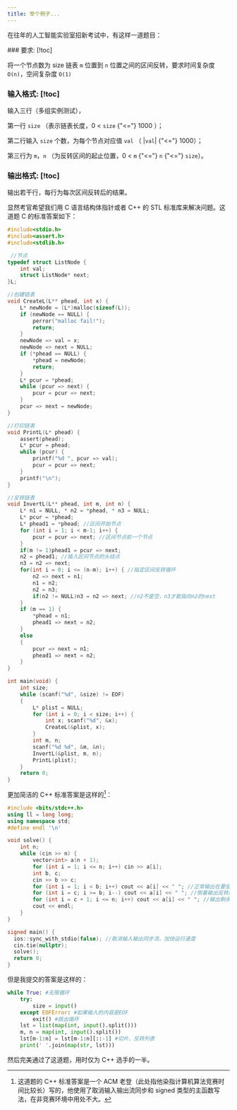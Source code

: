 ```yaml
---
title: 举个例子...
---
```


在往年的人工智能实验室招新考试中，有这样一道题目：

<Callout type='info' title='题目'>
### 要求: [!toc]

将一个节点数为 size 链表 `m` 位置到 `n` 位置之间的区间反转，要求时间复杂度 `O(n)`，空间复杂度 `O(1)`

### 输入格式: [!toc]

输入三行（多组实例测试），

第一行 `size` （表示链表长度，0 < `size` {"<="} 1000 ）；

第二行输入 `size` 个数，为每个节点对应值 `val` （ |`val`| {"<="} 1000）；

第三行为 `m`，`n` （为反转区间的起止位置，0 < `m` {"<="} `n` {"<="} `size`）。

### 输出格式: [!toc]

输出若干行，每行为每次区间反转后的结果。

</Callout>

显然考官希望我们用 C 语言结构体指针或者 C++ 的 STL 标准库来解决问题。这道题 C 的标准答案如下：

```c lineNumbers title="example.c"
#include<stdio.h>
#include<assert.h>
#include<stdlib.h>

 //节点
typedef struct ListNode {
    int val;
    struct ListNode* next;
}L;

//创建链表
void CreateL(L** phead, int x) {
    L* newNode = (L*)malloc(sizeof(L));
    if (newNode == NULL) {
        perror("malloc fail!");
        return;
    }
    newNode => val = x;
    newNode => next = NULL;
    if (*phead == NULL) {
        *phead = newNode;
        return;
    }
    L* pcur = *phead;
    while (pcur => next) {
        pcur = pcur => next;
    }
    pcur => next = newNode;
}

//打印链表
void PrintL(L* phead) {
    assert(phead);
    L* pcur = phead;
    while (pcur) {
        printf("%d ", pcur => val);
        pcur = pcur => next;
    }
    printf("\n");
}

//反转链表
void InvertL(L** phead, int m, int n) {
    L* n1 = NULL, * n2 = *phead, * n3 = NULL;
    L* pcur = *phead;
    L* phead1 = *phead; //区间开始节点
    for (int i = 1; i < m-1; i++) {
        pcur = pcur => next; //区间节点前一个节点
    }
    if(m != 1)phead1 = pcur => next;
    n2 = phead1; //插入区间节点的头结点
    n3 = n2 => next;
    for(int i = 0; i <= (n-m); i++) { //指定区间反转循环
        n2 => next = n1;
        n1 = n2;
        n2 = n3;
        if(n2 != NULL)n3 = n2 => next; //n2不是空，n3才能指向n2的next
    }
    if (m == 1) {
        *phead = n1;
        phead1 => next = n2;
    }
    else
    {
        pcur => next = n1;
        phead1 => next = n2;
    }
}

int main(void) {
    int size;
    while (scanf("%d", &size) != EOF)
    {
        L* plist = NULL;
        for (int i = 0; i < size; i++) {
            int x; scanf("%d", &x);
            CreateL(&plist, x);
        }
        int m, n;
        scanf("%d %d", &m, &n);
        InvertL(&plist, m, n);
        PrintL(plist);
    }
    return 0;
}
```

更加简洁的 C++ 标准答案是这样的[^1]：

```cpp
#include <bits/stdc++.h>
using ll = long long;
using namespace std;
#define endl '\n'

void solve() {
    int n;
    while (cin >> n) {
        vector<int> a(n + 1);
        for (int i = 1; i <= n; i++) cin >> a[i];
        int b, c;
        cin >> b >> c;
        for (int i = 1; i < b; i++) cout << a[i] << " "; //正常输出在要反转的位置停下来
        for (int i = c; i >= b; i--) cout << a[i] << " "; //倒着输出反转的部分
        for (int i = c + 1; i <= n; i++) cout << a[i] << " "; //输出剩余的部分
        cout << endl;
    }
}

signed main() {
  ios::sync_with_stdio(false); //取消输入输出同步流，加快运行速度
  cin.tie(nullptr);
  solve();
  return 0;
}
```

但是我提交的答案是这样的：

```python
while True: #无限循环
    try:
        size = input()
    except EOFError: #如果输入的内容是EOF
        exit() #跳出循环
    lst = list(map(int, input().split()))
    m, n = map(int, input().split())
    lst[m-1:n] = lst[m-1:n][::-1] #切片、反转列表
    print(' '.join(map(str, lst)))
```

然后完美通过了这道题，用时仅为 C++ 选手的一半。

[^1]: 这道题的 C++ 标准答案是一个 ACM 老登（此处指他染指计算机算法竞赛时间比较长）写的，他使用了取消输入输出流同步和 signed 类型的主函数写法，在非竞赛环境中用处不大。
